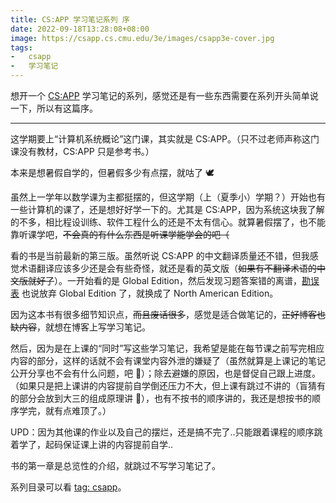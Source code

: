 ```yaml
---
title: CS:APP 学习笔记系列 序
date: 2022-09-18T13:28:08+08:00
image: https://csapp.cs.cmu.edu/3e/images/csapp3e-cover.jpg
tags:
-   csapp
-   学习笔记
---
```


想开一个 [CS:APP](https://csapp.cs.cmu.edu/) 学习笔记的系列，感觉还是有一些东西需要在系列开头简单说一下，所以有这篇序。

<Excerpt />

---

这学期要上“计算机系统概论”这门课，其实就是 CS:APP。（只不过老师声称这门课没有教材，CS:APP 只是参考书。）

本来是想暑假自学的，但暑假多少有点摆，就咕了 🕊️

虽然上一学年以数学课为主都挺摆的，但这学期（上（夏季小）学期？）开始也有一些计算机的课了，还是想好好学一下的。尤其是 CS:APP，因为系统这块我了解的不多，相比程设训练、软件工程什么的还是不太有信心。就算暑假摆了，也不能靠听课学吧，~~不会真的有什么东西是听课学能学会的吧（~~

看的书是当前最新的第三版。虽然听说 CS:APP 的中文翻译质量还不错，但我感觉术语翻译应该多少还是会有些奇怪，就还是看的英文版（~~如果有不翻译术语的中文版就好了~~）。一开始看的是 Global Edition，然后发现习题答案错的离谱，[勘误表](https://csapp.cs.cmu.edu/3e/errata.html) 也说放弃 Global Edition 了，就换成了 North American Edition。

因为这本书有很多细节知识点，~~而且废话很多~~，感觉是适合做笔记的，~~正好博客也缺内容~~，就想在博客上写学习笔记。

然后，因为是在上课的“同时”写这些学习笔记，我希望是能在每节课之前写完相应内容的部分，这样的话就不会有课堂内容外泄的嫌疑了（虽然就算是上课记的笔记公开分享也不会有什么问题，吧 🤔）；除去避嫌的原因，也是督促自己跟上进度。（如果只是把上课讲的内容提前自学倒还压力不大，但上课有跳过不讲的（盲猜有的部分会放到大三的组成原理讲 🤔），也有不按书的顺序讲的，我还是想按书的顺序学完，就有点难顶了。）

UPD：因为其他课的作业以及自己的摆烂，还是搞不完了..只能跟着课程的顺序跳着学了，起码保证课上讲的内容提前自学..

书的第一章是总览性的介绍，就跳过不写学习笔记了。

系列目录可以看 [tag: csapp](/tag/csapp)。
